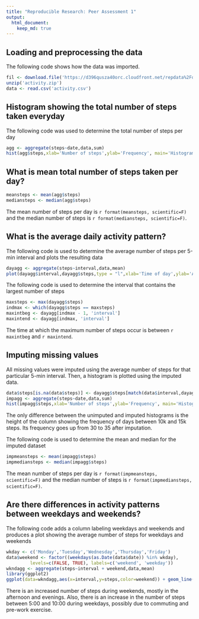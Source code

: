 ```yaml
---
title: "Reproducible Research: Peer Assessment 1"
output: 
  html_document:
    keep_md: true
---
```



## Loading and preprocessing the data
The following code shows how the data was imported.
```r
fil <- download.file('https://d396qusza40orc.cloudfront.net/repdata%2Fdata%2Factivity.zip','activity.zip')
unzip('activity.zip')
data <- read.csv('activity.csv')
```

## Histogram showing the total number of steps taken everyday
The following code was used to determine the total number of steps per day
```r
agg <- aggregate(steps~date,data,sum)
hist(agg$steps,xlab='Number of steps',ylab='Frequency', main='Histogram of daily number of steps')
```

## What is mean total number of steps taken per day?
```r
meansteps <- mean(agg$steps)
mediansteps <- median(agg$steps)
```
The mean number of steps per day is `r format(meansteps, scientific=F)` and the median number of steps is `r format(mediansteps, scientific=F)`.  

## What is the average daily activity pattern?
The following code is used to determine the average number of steps per 5-min interval and plots the resulting data
```r
dayagg <- aggregate(steps~interval,data,mean)
plot(dayagg$interval,dayagg$steps,type = "l",xlab='Time of day',ylab='Average number of steps', main='Average daily number of steps per 5-min interval')
```

The following code is used to determine the interval that contains the largest number of steps
```r
maxsteps <- max(dayagg$steps)
indmax <- which(dayagg$steps == maxsteps)
maxintbeg <- dayagg[indmax - 1, 'interval']
maxintend <- dayagg[indmax, 'interval']
```
The time at which the maximum number of steps occur is between `r maxintbeg` and `r maxintend`. 

## Imputing missing values
All missing values were imputed using the average number of steps for that particular 5-min interval. Then, a histogram is plotted using the imputed data. 
```r
data$steps[is.na(data$steps)] <- dayagg$steps[match(data$interval,dayagg$interval)][which(is.na(data$steps))]
impagg <- aggregate(steps~date,data,sum)
hist(impagg$steps,xlab='Number of steps',ylab='Frequency', main='Histogram of daily number of steps after imputation')
```

The only difference between the unimputed and imputed histograms is the height of the column showing the frequency of days between 10k and 15k steps. Its frequency goes up from 30 to 35 after imputation.

The following code is used to determine the mean and median for the imputed dataset
```r
impmeansteps <- mean(impagg$steps)
impmediansteps <- median(impagg$steps)
```

The mean number of steps per day is `r format(impmeansteps, scientific=F)` and the median number of steps is `r format(impmediansteps, scientific=F)`.

## Are there differences in activity patterns between weekdays and weekends?
The following code adds a column labeling weekdays and weekends and produces a plot showing the average number of steps for weekdays and weekends
```r
wkday <- c('Monday','Tuesday','Wednesday','Thursday','Friday')
data$weekend <- factor((weekdays(as.Date(data$date)) %in% wkday), 
         levels=c(FALSE, TRUE), labels=c('weekend', 'weekday'))
wkndagg <- aggregate(steps~interval + weekend,data,mean)
library(ggplot2)
ggplot(data=wkndagg,aes(x=interval,y=steps,color=weekend)) + geom_line() + labs(x='Time of day', y='Average steps',title='Average steps for weekdays and weekends') + facet_wrap(~weekend, ncol=1, nrow=2)
```

There is an increased number of steps during weekends, mostly in the afternoon and evenings. Also, there is an increase in the number of steps between 5:00 and 10:00 during weekdays, possibly due to commuting and pre-work exercise.
